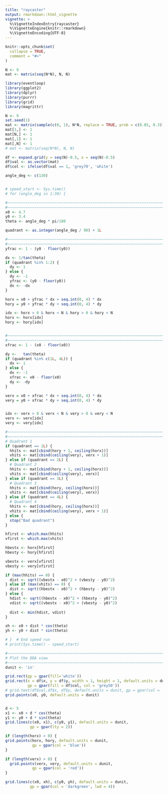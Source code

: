 ```yaml
---
title: "raycaster"
output: rmarkdown::html_vignette
vignette: >
  %\VignetteIndexEntry{raycaster}
  %\VignetteEngine{knitr::rmarkdown}
  %\VignetteEncoding{UTF-8}
---
```


```r
knitr::opts_chunk$set(
  collapse = TRUE,
  comment = "#>"
)
```


```r
N <- 9
mat <- matrix(seq(N*N), N, N)
```


```r
library(eventloop)
library(ggplot2)
library(dplyr)
library(purrr)
library(grid)
library(magrittr)

N <- 9
set.seed(1)
mat <- matrix(sample(c(0, 1), N*N, replace = TRUE, prob = c(0.85, 0.3)), N, N)
mat[1,] <- 1
mat[N,] <- 1
mat[,1] <- 1
mat[,N] <- 1
# mat <- matrix(seq(N*N), N, N)

df <- expand.grid(y = seq(N)-0.5, x = seq(N)-0.5)
df$val <- as.vector(mat)
df$col <- ifelse(df$val == 1, 'grey70', 'white')

angle_deg <- c(130)


# speed_start <- Sys.time()
# for (angle_deg in 1:30) {

#~~~~~~~~~~~~~~~~~~~~~~~~~~~~~~~~~~~~~~~~~~~~~~~~~~~~~~~~~~~~~~~~~~~~~~~~~~~~~
#~~~~~~~~~~~~~~~~~~~~~~~~~~~~~~~~~~~~~~~~~~~~~~~~~~~~~~~~~~~~~~~~~~~~~~~~~~~~~
x0 <- 4.7
y0 <- 3.4
theta <- angle_deg * pi/180

quadrant <- as.integer(angle_deg / 90) + 1L

#~~~~~~~~~~~~~~~~~~~~~~~~~~~~~~~~~~~~~~~~~~~~~~~~~~~~~~~~~~~~~~~~~~~~~~~~~~~~~
#~~~~~~~~~~~~~~~~~~~~~~~~~~~~~~~~~~~~~~~~~~~~~~~~~~~~~~~~~~~~~~~~~~~~~~~~~~~~~
yfrac <- 1 - (y0 - floor(y0))

dx <- 1/tan(theta)
if (quadrant %in% 1:2) {
  dy <- 1
} else {
  dy <- -1
  yfrac <- (y0 - floor(y0))
  dx <- -dx
}

horx = x0 + yfrac * dx + seq.int(0, 4) * dx
hory = y0 + yfrac * dy + seq.int(0, 4) * dy

idx <- horx > 0 & horx < N & hory > 0 & hory < N
horx <- horx[idx]
hory <- hory[idx]


#~~~~~~~~~~~~~~~~~~~~~~~~~~~~~~~~~~~~~~~~~~~~~~~~~~~~~~~~~~~~~~~~~~~~~~~~~~~~~
#~~~~~~~~~~~~~~~~~~~~~~~~~~~~~~~~~~~~~~~~~~~~~~~~~~~~~~~~~~~~~~~~~~~~~~~~~~~~~
xfrac <- 1 - (x0 - floor(x0))

dy <-   tan(theta)
if (quadrant %in% c(1L, 4L)) {
  dx <- 1
} else {
  dx <- -1
  xfrac <- x0 - floor(x0)
  dy <- -dy
}

verx = x0 + xfrac * dx + seq.int(0, 4) * dx
very = y0 + xfrac * dy + seq.int(0, 4) * dy


idx <- verx > 0 & verx < N & very > 0 & very < N
verx <- verx[idx]
very <- very[idx]

#~~~~~~~~~~~~~~~~~~~~~~~~~~~~~~~~~~~~~~~~~~~~~~~~~~~~~~~~~~~~~~~~~~~~~~~~~~~~~
#~~~~~~~~~~~~~~~~~~~~~~~~~~~~~~~~~~~~~~~~~~~~~~~~~~~~~~~~~~~~~~~~~~~~~~~~~~~~~
# Quadrant 1
if (quadrant == 1L) {
  hhits <- mat[cbind(hory + 1, ceiling(horx))]
  vhits <- mat[cbind(ceiling(very), verx + 1)]
} else if (quadrant == 2L) {
  # Quadrant 2
  hhits <- mat[cbind(hory + 1, ceiling(horx))]
  vhits <- mat[cbind(ceiling(very), verx)]
} else if (quadrant == 3L) {
  # Quadrant 3
  hhits <- mat[cbind(hory, ceiling(horx))]
  vhits <- mat[cbind(ceiling(very), verx)]
} else if (quadrant == 4L) {
  # Quadrant 4
  hhits <- mat[cbind(hory, ceiling(horx))]
  vhits <- mat[cbind(ceiling(very), verx + 1)]
} else {
  stop("Bad quadrant")
}

hfirst <- which.max(hhits)
vfirst <- which.max(vhits)

hbestx <- horx[hfirst]
hbesty <- hory[hfirst]

vbestx <- verx[vfirst]
vbesty <- very[vfirst]

if (max(hhits) == 0) {
  dist <- sqrt((vbestx - x0)^2 + (vbesty - y0)^2)
} else if (max(vhits) == 0) {
  dist <- sqrt((hbestx - x0)^2 + (hbesty - y0)^2)
} else {
  hdist <- sqrt((hbestx - x0)^2 + (hbesty - y0)^2)
  vdist <- sqrt((vbestx - x0)^2 + (vbesty - y0)^2)
  
  dist <- min(hdist, vdist)
}

xh <- x0 + dist * cos(theta)
yh <- y0 + dist * sin(theta)

# }  # End speed run
# print(Sys.time() - speed_start)

#~~~~~~~~~~~~~~~~~~~~~~~~~~~~~~~~~~~~~~~~~~~~~~~~~~~~~~~~~~~~~~~~~~~~~~~~~~~~~
# Plot the DDA view
#~~~~~~~~~~~~~~~~~~~~~~~~~~~~~~~~~~~~~~~~~~~~~~~~~~~~~~~~~~~~~~~~~~~~~~~~~~~~~
dunit <- 'in'

grid.rect(gp = gpar(fill='white'))
grid.rect(x = df$x, y = df$y, width = 1, height = 1, default.units = dunit,
          gp = gpar(fill = df$col, col = 'grey50'))
# grid.text(df$val,df$x, df$y, default.units = dunit, gp = gpar(col = 'grey40'))
grid.points(x0, y0, default.units = dunit)


d <- 5
x1 <- x0 + d * cos(theta)
y1 <- y0 + d * sin(theta)
grid.lines(c(x0, x1), c(y0, y1), default.units = dunit,
           gp = gpar(lty = 2))

if (length(horx) > 0) {
grid.points(horx, hory, default.units = dunit,
            gp = gpar(col = 'blue'))
}

if (length(verx) > 0) {
  grid.points(verx, very, default.units = dunit,
            gp = gpar(col = 'red'))
}

grid.lines(c(x0, xh), c(y0, yh), default.units = dunit, 
           gp = gpar(col = 'darkgreen', lwd = 4))


```






